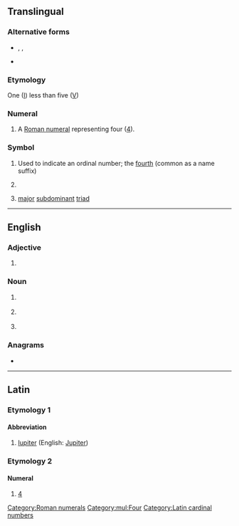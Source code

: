 {{also|iv|-iv|ív|-ív}}
{{character info/new|Ⅳ}}
==Translingual==

===Alternative forms===
* {{l|mul|iv}}, {{l|mul|IIII}}, {{l|mul|iiii}}
* {{l|mul|IV}} {{qualifier|name suffix}}

===Etymology===
One ([[I]]) less than five ([[V]])

===Numeral===
{{head|mul|numeral}}

# A [[Roman numeral]] representing four ([[four|4]]).

===Symbol===
{{head|mul|symbol}}

# Used to indicate an ordinal number; the [[fourth]] (common as a name suffix)
# {{lb|mul|inorganic chemistry}} {{non-gloss definition|Specifying an oxidation state of 4}}
# {{lb|mul|music}} [[major]] [[subdominant]] [[triad]]

[[Category:Roman numerals]]

[[Category:mul:Four]]

----

==English==

===Adjective===
{{en-adj|-}}

# {{lb|en|medicine}} {{initialism of|intravenous|lang=en}}

===Noun===
{{en-noun}}

# {{lb|en|medicine}} {{initialism of|[[intravenous]] [[injection]]|lang=en}}
# {{lb|en|cryptography}} {{initialism of|[[initialization]] [[vector]]|lang=en}}
# {{lb|en|statistics}} {{initialism of|instrumental variable|lang=en}}

===Anagrams===
* {{anagrams|en|-vi-|V. I.|V.I.|VI|Vi|v.i.|vi|vi.}}

----

==Latin==

===Etymology 1===

====Abbreviation====
{{rfc-header|Abbreviation}}
{{head|la|abbreviation}}

# [[Iupiter]] (English: [[Jupiter]])

===Etymology 2===

====Numeral====
{{head|la|numeral}}

# [[4]]

[[Category:Latin cardinal numbers]]